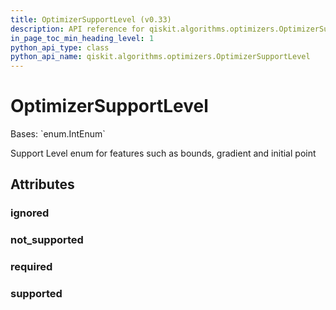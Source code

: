 ```yaml
---
title: OptimizerSupportLevel (v0.33)
description: API reference for qiskit.algorithms.optimizers.OptimizerSupportLevel in qiskit v0.33
in_page_toc_min_heading_level: 1
python_api_type: class
python_api_name: qiskit.algorithms.optimizers.OptimizerSupportLevel
---
```


# OptimizerSupportLevel

<Class id="qiskit.algorithms.optimizers.OptimizerSupportLevel" isDedicatedPage={true} github="https://github.com/qiskit/qiskit/tree/stable/0.19/qiskit/algorithms/optimizers/optimizer.py" signature="OptimizerSupportLevel(value)" modifiers="class">
  Bases: `enum.IntEnum`

  Support Level enum for features such as bounds, gradient and initial point

  ## Attributes

  ### ignored

  <Attribute id="qiskit.algorithms.optimizers.OptimizerSupportLevel.ignored" attributeValue="1" />

  ### not\_supported

  <Attribute id="qiskit.algorithms.optimizers.OptimizerSupportLevel.not_supported" attributeValue="0" />

  ### required

  <Attribute id="qiskit.algorithms.optimizers.OptimizerSupportLevel.required" attributeValue="3" />

  ### supported

  <Attribute id="qiskit.algorithms.optimizers.OptimizerSupportLevel.supported" attributeValue="2" />
</Class>

